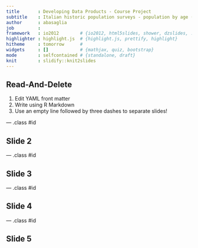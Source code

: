 ```yaml
---
title       : Developing Data Products - Course Project
subtitle    : Italian historic population surveys - population by age (1881-2011)
author      : abasaglia
job         : 
framework   : io2012        # {io2012, html5slides, shower, dzslides, ...}
highlighter : highlight.js  # {highlight.js, prettify, highlight}
hitheme     : tomorrow      # 
widgets     : []            # {mathjax, quiz, bootstrap}
mode        : selfcontained # {standalone, draft}
knit        : slidify::knit2slides
---
```


## Read-And-Delete

1. Edit YAML front matter
2. Write using R Markdown
3. Use an empty line followed by three dashes to separate slides!

--- .class #id 

## Slide 2 

--- .class #id 

## Slide 3

--- .class #id 

## Slide 4

--- .class #id 

## Slide 5





